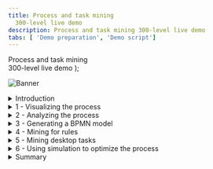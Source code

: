 ```yaml
---
title: Process and task mining
  300-level live demo
description: Process and task mining 300-level live demo
tabs: [ 'Demo preparation', 'Demo script']
---
```


  <span>
    Process and task mining <br/> 300-level live demo
  </span> );

![Banner](./images/Process_mining_script_banner.jpg)

<span id="top"></span>

<details>

<summary>Introduction</summary>

<br/>

Today we will look at how IBM’s process mining capabilities are used to discover and analyze business processes and identify areas for improvement. We will use a customer account closing example to showcase how process mining helps an organization meet regulatory requirements while also reducing process execution cost.

<br/>

By using the data from enterprise applications, we’ll see how process mining discovers and analyzes processes as they actually are, not as we think -- or hope -- they might be.  We’ll use the analysis capabilities to find process deviations and bottlenecks. Task mining will give us a complete picture of the end-end-end process by incorporating work done at the desktop level.  We’ll then use simulation to predict the benefits of implementing process improvements before making any automation investments.

<br/>

Let’s get started.

<br/>

(Demo intro slides <a href="https://ibm.box.com/s/5a62cvqnm12vsvvqguvaynyikvlag01r" target="_blank" rel="noreferrer">here</a>)

<br/>

(Printer-ready PDF of demo script <a href="https://ibm.box.com/s/xafj4relmhnoyujom9d3m2goy50lyycc" target="_blank" rel="noreferrer">here</a>)

<br/>

**[Go to top](#top)**

</details>

<details>

<summary>1 - Visualizing the process</summary>
<br/>

| **1.1** | **Introduce the process challenges** |
| :--- | :--- |
| **Narration** | Focus Bank is a regional bank that is not meeting its regulatory requirements. The bank is required to complete all account closure requests within fourteen days. The bank knows it is not achieving this requirement, but is not sure why. Additionally, the bank performed over 60,000 account closures per year and suspects it could reduce process execution costs. However, it is unsure where to start. |

<br/>

| **1.2** | **Visualize the end-to-end process** |
| :--- | :--- |
| **Narration** | Analyzing processes in process mining starts with importing log files from the applications used in your business processes. Focus Bank’s account closing process uses a customer service system to take the customer’s request, a network access application to remove online access to the accounts and banking systems to liquidate and delete the account. |
| **Action** &nbsp; 1.2.1 | Show the **Data source** page within the Process mining workspace, which you opened during demo preparation. <br/><br/> <img src="https://raw.githubusercontent.com/ibm-garage-tsa/platinum-demos/master/src/pages/300-business-automation-process-and-task-mining/images/1-2-1.png" width="800" /> |
| **Narration** | Log files are uploaded from the Datasource tab. Process mining accepts CSV or XES files as a data source. An API is available to programmatically upload log files. Once the file is uploaded, it is mapped to the relevant data columns. There are three mandatory columns: Process ID, Activity, and Time. Process ID can be anything that uniquely identifies each process instance or case, such as request number, order number, etc. For deeper analysis, it is recommended to add up to sixty additional custom fields. This will provide richer context data about each case and enhance the analysis. <br/><br/> Now that the data is loaded, let’s look at how process mining provides an end-to-end view of the account closure process. |
| **Action** &nbsp; 1.2.2 | Click the **Model** tab (1), and click the **X** to close the **View options** panel (2). <br/><br/> <img src="https://raw.githubusercontent.com/ibm-garage-tsa/platinum-demos/master/src/pages/300-business-automation-process-and-task-mining/images/1-2-2.png" width="800" /> |
| **Narration** | We are looking at the end-to-end process for Focus Bank’s account closure process. This is provided here in the Model view perspective. <br/><br/> The business data imported from Focus Bank’s applications is used to automatically create and visualize the end-to-end account closure process, including all activities and paths. The account closure process spans multiple departments and business applications, all from which process mining algorithms correlate business data. <br/><br/> The darker color of an activity box indicates the activity was performed more frequently. For example, removing online access to the account (here labeled 'BO Service Closure') is dark blue because it is performed for most account closures. The same with the process flow lines. The darker the flow lines, the more frequent the process path is followed. For example, the flow line from 'BO Service Closure' to 'Close Reservation' is performed frequently and therefore has a darker flow line. |

<br/>

**[Go to top](#top)**

</details>

<details>

<summary>2 - Analyzing the process</summary>
<br/>

| **2.1** | **Case variant analysis** |
| :--- | :--- |
| **Narration** | From this visualization, we’ll start to analyze the discovered process. First, we’ll look at the various process paths taken to complete each account closure request. We call this *case variant analysis*. |
| **Action** &nbsp; 2.1.1 | Click the **Variants** icon. <br/><br/> <img src="https://raw.githubusercontent.com/ibm-garage-tsa/platinum-demos/master/src/pages/300-business-automation-process-and-task-mining/images/2-1-1.png" width="800" /> |
| **Narration** | Each account closure request is called a case. A process variant is the unique path a case takes to complete the account closure process (from start to end). Here we see the list of unique process variants with the percentage each is followed. This shows which paths are most frequently followed. For example, the most frequently followed path is taken about 36% of the time. |
| **Action** &nbsp; 2.1.2 | Click the first variant (1). Click the **X** to close the **Process variants** panel (2). <br/><br/> <img src="https://raw.githubusercontent.com/ibm-garage-tsa/platinum-demos/master/src/pages/300-business-automation-process-and-task-mining/images/2-1-2.png" width="800" /> |
| **Narration** | When we select the first process variant, the visualization updates to display the steps unique to that variant. This path is taking almost twenty days on average to complete each account closure request. The most frequent variant is not meeting our regulatory requirement to complete the account closure within fourteen days. |

<br/>

| **2.2** | **Reference model analysis** |
| :--- | :--- |
| **Action** &nbsp; 2.2.1 | Click the **Conformance** icon. <br/><br/> <img src="https://raw.githubusercontent.com/ibm-garage-tsa/platinum-demos/master/src/pages/300-business-automation-process-and-task-mining/images/2-2-1.png" width="800" /> |
| **Narration** | We’ve completed our first view of process analysis. Let’s see how the account closure process behaves versus what was expected. <br/><br/> Process modeling and process mining tools complement each other very well. Focus Bank had previously mapped out the account closure process using IBM Blueworks Live, which is a cloud-based collaborative process modeling application. They published a reference model to define how they intended the process to be performed, but they had no way to compare the reference model against the real-world performance. They simply had to hope the process was being performed as intended. <br/><br/> Using the process mining tool, the bank imported their Business Process Modeling Notation (BPMN) model from IBM Blueworks Live. They compared the documented (reference) model to the actual (data-derived) model. |
| **Action** &nbsp; 2.2.2 | In the **Model conformance** panel, under **Model view options**, select **Reference model** to show the reference model (i.e., the BlueWorks Live model). Then, select **Data derived model** to show the data-driven model (i.e., the process mining model). Lastly, select **Compare both models**. <br/><br/> <img src="https://raw.githubusercontent.com/ibm-garage-tsa/platinum-demos/master/src/pages/300-business-automation-process-and-task-mining/images/2-2-2.png" width="800" /> |
| **Narration** | By selecting ‘Reference,’ we visualize the reference model. <br/><br/> By selecting ‘Data-derived,’ we visualize the data-derived model. The data-derived model looks more complex. There are differences between what people thought the process should be and what is really occurring. <br/><br/> By selecting ‘Compare,’ we visualize the differences between the two models. A red-highlighted box is an activity occurring during real-world process execution but not included in the reference process. We see there are five such activities highlighted in red. As detailed in the comparison chart on the right, all these activities: 1) add significant time to completing account closure, 2) add significant cost, and 3) occur with significant frequency. Most notable is the unexpected activity ‘Complete Account Removal.’ In the reference model, we expected to remove the account with the ‘BO Service Closure’ activity. However, the data-derived model shows that an additional step, ‘Complete Account Removal,’ was needed to complete over 8,000 account closure requests. <br/><br/> Activities and process flow lines that are only present in the reference model are shown using yellow boxes and arrows. Activities present in both models are displayed using blue boxes (dark or light blue depending on the frequency).  Black arrows indicate the process flow line is present in both models. <br/><br/> We also see the impact of time and cost on not following the reference model. When the reference model is followed, it takes about 18 days per case. When we don’t follow the reference model, it takes an average of over 26 days. |
| **Action** &nbsp; 2.2.3 | Return to the main screen by clicking the **Conformance** icon. <br/><br/> <img src="https://raw.githubusercontent.com/ibm-garage-tsa/platinum-demos/master/src/pages/300-business-automation-process-and-task-mining/images/2-2-3.png" width="800" /> |

<br/>

| **2.3** | **Performance management** |
| :--- | :--- |
| **Narration** | Process mining provides various ways to analyze the performance of the account closure process. The primary dimensions to consider are time, cost, and rework. For each of these dimensions, Key Performance Indicators (KPIs) are defined and visualized in the analysis. |
| **Action** &nbsp; 2.3.1 | Click the **Eye** icon (1) to show the **View options** panel. Change the **View mode** to **Duration** (2). <br/><br/> <img src="https://raw.githubusercontent.com/ibm-garage-tsa/platinum-demos/master/src/pages/300-business-automation-process-and-task-mining/images/2-3-1.png" width="800" /> |
| **Narration** | Let’s see how the account closure process is performing based on time. 'BO Service Closure' is one of the activities taking the most time within the process. On average it takes more than a week to complete the activity. Since almost every case flows through this activity, this is our fundamental process bottleneck. |
| **Action** &nbsp; 2.3.2 | Set **KPI palette** to **On**. <br/><br/> <img src="https://raw.githubusercontent.com/ibm-garage-tsa/platinum-demos/master/src/pages/300-business-automation-process-and-task-mining/images/2-3-2.png" width="800" /> |
| **Narration** | Next, let’s consider KPI measurement.  Defining KPIs for the process facilitates process analysis. KPIs for individual activity durations provide insights into whether actual durations are meeting expectations. <br/><br/> The KPI view indicates two of the average activity durations (highlighted in red) are not meeting expectations, including ‘BO Service Closure.’ In addition, one activity for account closure (highlighted in yellow) is at risk of not meeting expectations. |

<br/>

**[Go to top](#top)**

</details>

<details>

<summary>3 - Generating a BPMN model</summary>
<br/>

| **3.1** | **BPMN generation** |
| :--- | :--- |
| **Narration** | Focus Bank generated a standard BPMN (Business Process Modeling Notation) diagram of the Account Closure process. Just like the other data-driven views, this model is generated from actual process data. |
| **Action** &nbsp; 3.1.1 | Click the **BPMN** tab. <br/><br/> <img src="https://raw.githubusercontent.com/ibm-garage-tsa/platinum-demos/master/src/pages/300-business-automation-process-and-task-mining/images/3-1-1.png" width="800" /> |
| **Narration** | The account closure activities, swim lanes, decision points, and process flows are shown in the BPMN diagram. |

<br/>

**[Go to top](#top)**

</details>

<details>

<summary>4 - Mining for rules</summary>
<br/>

| **4.1** | **Rules discovery** |
| :--- | :--- |
| **Narration** | Since the BPMN model was generated from actual account closure data, each decision point in the model has real data behind it. Clicking each decision box shows the results of what we refer to as rules discovery. |
| **Action** &nbsp; 4.1.1 | Click the **drop-down list** on the right. Click **Discovery decision rules**. <br/><br/> <img src="https://raw.githubusercontent.com/ibm-garage-tsa/platinum-demos/master/src/pages/300-business-automation-process-and-task-mining/images/4-1-1.png" width="800" /> |
| **Action** &nbsp; 4.1.2 | Click the decision gateway labeled **GW-XOR-19** (after **Liquidate Account**). <br/><br/> <img src="https://raw.githubusercontent.com/ibm-garage-tsa/platinum-demos/master/src/pages/300-business-automation-process-and-task-mining/images/4-1-2.png" width="800" /> |
| **Narration** | For example, we can see why the account closure requires the extra step 'Make Adjustment.' It happens based on the status of the account closure request. <br/><br/> We can export the BPMN and decision mining rules to workflow and decision management tools, such as IBM Cloud Pak for Business Automation. |
| **Action** &nbsp; 4.1.3 | Click the **X** on the top right to close the **Gateway information** screen. <br/><br/> <img src="https://raw.githubusercontent.com/ibm-garage-tsa/platinum-demos/master/src/pages/300-business-automation-process-and-task-mining/images/4-1-3.png" width="800" /> |
| **Action** &nbsp; 4.1.4 | Click the **X** again to close the **Rules overview** screen. <br/><br/> <img src="https://raw.githubusercontent.com/ibm-garage-tsa/platinum-demos/master/src/pages/300-business-automation-process-and-task-mining/images/4-1-3-.png" width="800" /> |
| **Action** &nbsp; 4.1.5 | Click the **Model** tab. <br/><br/> <img src="https://raw.githubusercontent.com/ibm-garage-tsa/platinum-demos/master/src/pages/300-business-automation-process-and-task-mining/images/4-1-4.png" width="800" /> |

<br/>

**[Go to top](#top)**

</details>

<details>

<summary>5 - Mining desktop tasks</summary>
<br/>

| **5.1** | **Task mining introduction** |
| :--- | :--- |
| **Narration** | Now, let’s focus on the bottleneck caused by the 'BO Service Closure' activity we found through the activity duration analysis. We identified the bottleneck but need more information to fully understand why it is happening. Task mining provides details of what is happening during the 'BO Service Closure' activity at the desktop level. <br/><br/> Task mining complements process mining by providing analysis of activities performed on an individual’s desktop. Task mining records, analyzes, and generates insights about user interactions with software applications. Think of task mining as replacing traditional time and motion studies. <br/><br/> We’re able to combine the server activity with the desktop activity to get a complete view of how the process is performed, including where specific individuals or teams are spending their time. This approach to process discovery helps identify opportunities for automation. <br/><br/> We can drill down into the 'BO Service Closure' activity to see the resources performing the activity. This table shows that the user group called 'BOC' is performing most of the work (96% of the time). |
| **Action** &nbsp; 5.1.1 | Click the **BO Service Closure** activity (1) and then the **Show activity statistics** icon (2). <br/><br/> <img src="https://raw.githubusercontent.com/ibm-garage-tsa/platinum-demos/master/src/pages/300-business-automation-process-and-task-mining/images/5-1-1.png" width="800" /> |
| **Action** &nbsp; 5.1.2 | On the **Activity statistics** page, set the **View details for cases by** to **Resource**. <br/><br/> <img src="https://raw.githubusercontent.com/ibm-garage-tsa/platinum-demos/master/src/pages/300-business-automation-process-and-task-mining/images/5-1-1-.png" width="800" /> |
| **Narration** | In this case, we will want to record users in the 'BOC' group, since they perform this activity 96% of the time. If necessary, we could record multiple groups of users to complete our task mining analysis. Once the task mining data is recorded, it is integrated into the process flow discovered in the process mining model. |
| **Action** &nbsp; 5.1.3 | Close the **Activity statistics** screen by clicking the **X** on the top right. <br/><br/> <img src="https://raw.githubusercontent.com/ibm-garage-tsa/platinum-demos/master/src/pages/300-business-automation-process-and-task-mining/images/5-1-2.png" width="800" /> |
| **Action** &nbsp; 5.1.4 | Click the **Launch task mining process** icon. <br/><br/> <img src="https://raw.githubusercontent.com/ibm-garage-tsa/platinum-demos/master/src/pages/300-business-automation-process-and-task-mining/images/5-1-3.png" width="800" /> |
| **Narration** | A new window opens with the task mining view for the 'BO Service Closure' activity. All the capabilities we reviewed for process mining are available for task mining. We see the frequency of each step of the 'BO Service Closure' activity. These are the desktop steps needed to complete this activity, such as using the software applications and websites needed to close the account. |
| **Action** &nbsp; 5.1.5 | In the **View options** panel, under **Model view**, set the **View mode** to **Duration** (1). Click the **Variants** icon (2). <br/><br/> <img src="https://raw.githubusercontent.com/ibm-garage-tsa/platinum-demos/master/src/pages/300-business-automation-process-and-task-mining/images/5-1-4.png" width="800" /> |
| **Narration** | We can view the variants for this activity.  The most frequent variant occurs just over 50% of the time.  Therefore, automating the first variant would impact at least half of the total account closures. |

<br/>

| **5.2** | **Task mining analysis** |
| :--- | :--- |
| **Narration** | Next, let's perform a deeper analysis of the 'BO Service Closure' task. |
| **Action** &nbsp; 5.2.1 | Click the **Analytics** icon. <br/><br/> <img src="https://raw.githubusercontent.com/ibm-garage-tsa/platinum-demos/master/src/pages/300-business-automation-process-and-task-mining/images/5-2-1.png" width="800" /> |
| **Narration** | Analytic views, such as this one, can be created by business users and shared within your organization. As you discover and analyze new processes, you can create and share new views as needed. This level of analysis is used to determine the benefits, such as Return on Investment (ROI), that can be realized from automation. <br/><br/> The discovered task model and variants appear on the left. For each variant, we’ve discovered the individual subtasks that compose the ‘BO Service Closure’ task. <br/><br/> In the top center, we see ‘Productivity by Subtask.’ Each subtask time is composed of: <br/> • *Productive time*: Actual time spent on each specific subtask <br/> • *Idle time*: Time spent away from the desktop or not working on any monitored tasks <br/><br/> This analysis reveals the potential impact of how much time we would save from automation. It is quite common for analysts to base their ROI analysis on total subtask times because they do not realize or can’t measure the idle time and time spent on other tasks. With task mining, we have identified the actual time spent on a specific task as we build our business case for prioritization. |
| **Action** &nbsp; 5.2.2 | In the **Time Consumed by Application** panel at the bottom, hover within any of the activities to see the total time spent using the application. <br/><br/> <InlineNotification> Hover inside the bar on a particular color section. Highlight a single color, such as the blue or orange part. </InlineNotification> <br/><br/> <img src="https://raw.githubusercontent.com/ibm-garage-tsa/platinum-demos/master/src/pages/300-business-automation-process-and-task-mining/images/5-2-3.png" width="800" /> |
| **Narration** | In the bottom center, the ‘Time Consumed by Application’ panel shows the time spent in the individual applications used to complete the ‘BO Service Closure’ task.  Each bar represents a software application broken down by the total time spent performing each activity. <br/><br/> We’ll exit the task mining view so we can move on to simulation. |
| **Action** &nbsp; 5.2.3 | Click the **Analytics** icon (1) and then **Processes** (2). <br/><br/> <img src="https://raw.githubusercontent.com/ibm-garage-tsa/platinum-demos/master/src/pages/300-business-automation-process-and-task-mining/images/5-2-4.png" width="800" /> |
| **Action** &nbsp; 5.2.4 | Click **Processes**. <br/><br/> <img src="https://raw.githubusercontent.com/ibm-garage-tsa/platinum-demos/master/src/pages/300-business-automation-process-and-task-mining/images/5-2-5.png" width="800" /> |
| **Action** &nbsp; 5.2.5 | Click **Account Closure**. <br/><br/> <img src="https://raw.githubusercontent.com/ibm-garage-tsa/platinum-demos/master/src/pages/300-business-automation-process-and-task-mining/images/5-2-6.png" width="800" /> |

<br/>

**[Go to top](#top)**

</details>

<details>

<summary>6 - Using simulation to optimize the process</summary>
<br/>

| **6.1** | **Simulation** |
| :--- | :--- |
| **Narration** | We identified opportunities to address the two main problems with the Account Closure process: (1) time to complete and (2) execution cost. Before acting, it is critical for the bank to understand the impact of planned changes and the expected outcome. The bank used simulation to predict the benefits of making changes to the process. |
| **Action** &nbsp; 6.1.1 | Click the **BPMN** tab (1) and then **Create simulation** (2). <br/><br/> <img src="https://raw.githubusercontent.com/ibm-garage-tsa/platinum-demos/master/src/pages/300-business-automation-process-and-task-mining/images/6-1-1.png" width="800" /> |
| **Action** &nbsp; 6.1.2 | Provide a **Simulation title** [such as '**Account Closure**'] (1), and click **Create simulation** (2). <br/><br/> <img src="https://raw.githubusercontent.com/ibm-garage-tsa/platinum-demos/master/src/pages/300-business-automation-process-and-task-mining/images/6-1-2.png" width="800" /> |
| **Narration** | As they consider possible process improvements, the bank compares the modified process to the currently executing process. This enables them to identify which changes would yield the greatest business benefits.  They are therefore able to validate the business case before making the investment to change the process. <br/><br/> The bank uses simulation to determine the impact of changes to individual activities and to the end-to-end process. They start with a simulation scenario that is pre-loaded with the historical account closure process data. From there, they change the simulation parameters, run the simulation, and compare the actual process to the simulated scenario. <br/><br/> For the 'Account Closure' process, the bank focuses on meeting the regulatory requirement of fourteen days to process account closure requests. Their previous analysis identifies that the main process bottleneck is the 'BO Service Closure' activity. |
| **Action** &nbsp; 6.1.3 | Scroll down to show different activities. <br/><br/> <img src="https://raw.githubusercontent.com/ibm-garage-tsa/platinum-demos/master/src/pages/300-business-automation-process-and-task-mining/images/6-1-3.png" width="800" /> |
| **Narration** | From here, the bank starts with historical process data and changes staffing levels, work hours, date ranges, etc. They could also filter by business data, such as region, to isolate or compare individual locations. |
| **Action** &nbsp; 6.1.4 | Scroll to the **BO Service Closure** activity. <br/><br/> Highlight the following: <br/> •	**Settings** – Change staff availability, total service time, and actual working time <br/> •	**Scheduling** – Change hours of operation <br/> •	**RPA** – Automate a task <br/><br/> <img src="https://raw.githubusercontent.com/ibm-garage-tsa/platinum-demos/master/src/pages/300-business-automation-process-and-task-mining/images/6-1-4.png" width="800" /> |
| **Narration** | Using process mining, the bank identifies the bottleneck caused by the 'BO Service Closure' activity. They further identify, using task mining, that over 50% of the tasks for this activity follow the same steps to complete. They suspect the activity could be fully automated, due to the low number of task variants. They simulate the outcome of automating this step with RPA. |
| **Action** &nbsp; 6.1.5 | Under **Robotic quote**, change the percentage of automation to **100%**. <br/><br/> <img src="https://raw.githubusercontent.com/ibm-garage-tsa/platinum-demos/master/src/pages/300-business-automation-process-and-task-mining/images/percentage.png" width="800" /> |
| **Action** &nbsp; 6.1.6 | Click **Run Simulation**. <br/><br/> <img src="https://raw.githubusercontent.com/ibm-garage-tsa/platinum-demos/master/src/pages/300-business-automation-process-and-task-mining/images/6-1-6.png" width="800" /> <br/><br/> You will see the following simulation results: <br/><br/> <img src="https://raw.githubusercontent.com/ibm-garage-tsa/platinum-demos/master/src/pages/300-business-automation-process-and-task-mining/images/6-1-6-.png" width="800" /> |
| **Narration** | The bank is now able see the results of making this change from the “as-is” model compared to the “to-be” model. With this new automation, the bank is expected to reduce the average end-to-end account closure time from about 21 days to under 13 days, while also reducing the average cost of each case. <br/><br/> The 'Case duration and count' chart shows the as-is process in blue and the simulated results in purple. In the simulated results (purple), the average service time is much lower and much more stable than the as-is results. The daily average number of active cases is also stable. This confirms the expected performance improvement when RPA is used to automate the ‘BO Service Closure’ activity. |

<br/>

**[Go to top](#top)**

</details>

<details>

<summary>Summary</summary>

<br/>

Using a customer account closure example, we’ve shown how process mining is used to discover and analyze business processes and identify areas for improvement. Before process mining, the bank had very little knowledge of how to improve regulatory compliance or reduce cost. <br/><br/> The bank leveraged process mining to analyze the current process, including comparing the current process performance to their reference model. Next, they identified opportunities to alleviate the problems. They used task mining to drill down to the desktop activity level. Finally, they simulated how to use automation to get back into compliance and reduce overall costs.

<br/>

Thank you for attending today's presentation.

<br/>

**[Go to top](#top)**

</details>
